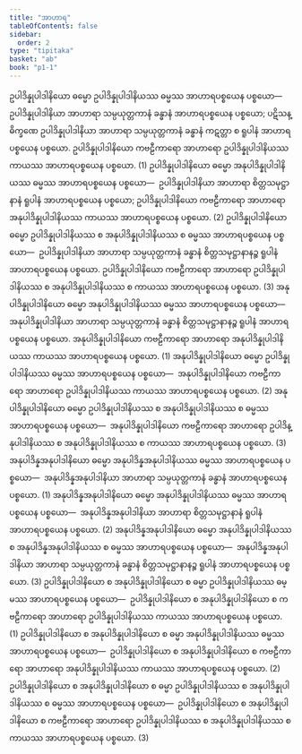 ```yaml
---
title: "အာဟာရ"
tableOfContents: false
sidebar:
  order: 2
type: "tipitaka"
basket: "ab"
book: "p1-1"
---
```



<DynamicBreadcrumb />

<Division number="72" book="p1-1" e="ch" v="36" p="423">

<Paragraph number="2694" book="p1-1">
ဥပါဒိန္နုပါဒါနိယော ဓမ္မော ဥပါဒိန္နုပါဒါနိယဿ ဓမ္မဿ အာဟာရပစ္စယေန ပစ္စယော—  ဥပါဒိန္နုပါဒါနိယာ အာဟာရာ သမ္ပယုတ္တကာနံ ခန္ဓာနံ အာဟာရပစ္စယေန ပစ္စယော; ပဋိသန္ဓိက္ခဏေ ဥပါဒိန္နုပါဒါနိယာ အာဟာရာ သမ္ပယုတ္တကာနံ ခန္ဓာနံ ကဋတ္တာ စ ရူပါနံ အာဟာရပစ္စယေန ပစ္စယော. ဥပါဒိန္နုပါဒါနိယော ကဗဠီကာရော အာဟာရော ဥပါဒိန္နုပါဒါနိယဿ ကာယဿ အာဟာရပစ္စယေန ပစ္စယော. (1)
</Paragraph>

<Paragraph number="2695" book="p1-1">
ဥပါဒိန္နုပါဒါနိယော ဓမ္မော အနုပါဒိန္နုပါဒါနိယဿ ဓမ္မဿ အာဟာရပစ္စယေန ပစ္စယော—  ဥပါဒိန္နုပါဒါနိယာ အာဟာရာ စိတ္တသမုဋ္ဌာနာနံ ရူပါနံ အာဟာရပစ္စယေန ပစ္စယော; ဥပါဒိန္နုပါဒါနိယော ကဗဠီကာရော အာဟာရော အနုပါဒိန္နုပါဒါနိယဿ ကာယဿ အာဟာရပစ္စယေန ပစ္စယော. (2)
</Paragraph>

<Paragraph number="2696" book="p1-1">
ဥပါဒိန္နုပါဒါနိယော ဓမ္မော ဥပါဒိန္နုပါဒါနိယဿ စ အနုပါဒိန္နုပါဒါနိယဿ စ ဓမ္မဿ အာဟာရပစ္စယေန ပစ္စယော—  ဥပါဒိန္နုပါဒါနိယာ အာဟာရာ သမ္ပယုတ္တကာနံ ခန္ဓာနံ စိတ္တသမုဋ္ဌာနာနဉ္စ ရူပါနံ အာဟာရပစ္စယေန ပစ္စယော. ဥပါဒိန္နုပါဒါနိယော ကဗဠီကာရော အာဟာရော ဥပါဒိန္နုပါဒါနိယဿ စ အနုပါဒိန္နုပါဒါနိယဿ စ ကာယဿ အာဟာရပစ္စယေန ပစ္စယော. (3)
</Paragraph>

</Division>
<Division number="73" book="p1-1" e="ch" v="36" p="424">

<Paragraph number="2697" book="p1-1">
အနုပါဒိန္နုပါဒါနိယော ဓမ္မော အနုပါဒိန္နုပါဒါနိယဿ ဓမ္မဿ အာဟာရပစ္စယေန ပစ္စယော—  အနုပါဒိန္နုပါဒါနိယာ အာဟာရာ သမ္ပယုတ္တကာနံ ခန္ဓာနံ စိတ္တသမုဋ္ဌာနာနဉ္စ ရူပါနံ အာဟာရပစ္စယေန ပစ္စယော. အနုပါဒိန္နုပါဒါနိယော ကဗဠီကာရော အာဟာရော အနုပါဒိန္နုပါဒါနိယဿ ကာယဿ အာဟာရပစ္စယေန ပစ္စယော. (1)
</Paragraph>

<Paragraph number="2698" book="p1-1">
အနုပါဒိန္နုပါဒါနိယော ဓမ္မော ဥပါဒိန္နုပါဒါနိယဿ ဓမ္မဿ အာဟာရပစ္စယေန ပစ္စယော—  အနုပါဒိန္နုပါဒါနိယော ကဗဠီကာရော အာဟာရော ဥပါဒိန္နုပါဒါနိယဿ ကာယဿ အာဟာရပစ္စယေန ပစ္စယော. (2)
</Paragraph>

<Paragraph number="2699" book="p1-1">
အနုပါဒိန္နုပါဒါနိယော ဓမ္မော ဥပါဒိန္နုပါဒါနိယဿ စ အနုပါဒိန္နုပါဒါနိယဿ စ ဓမ္မဿ အာဟာရပစ္စယေန ပစ္စယော—  အနုပါဒိန္နုပါဒါနိယော ကဗဠီကာရော အာဟာရော ဥပါဒိန္နုပါဒါနိယဿ စ အနုပါဒိန္နုပါဒါနိယဿ စ ကာယဿ အာဟာရပစ္စယေန ပစ္စယော. (3)
</Paragraph>

<Paragraph number="2700" book="p1-1">
အနုပါဒိန္နအနုပါဒါနိယော ဓမ္မော အနုပါဒိန္နအနုပါဒါနိယဿ ဓမ္မဿ အာဟာရပစ္စယေန ပစ္စယော—  အနုပါဒိန္နအနုပါဒါနိယာ အာဟာရာ သမ္ပယုတ္တကာနံ ခန္ဓာနံ အာဟာရပစ္စယေန ပစ္စယော. (1)
</Paragraph>

<Paragraph number="2701" book="p1-1">
အနုပါဒိန္နအနုပါဒါနိယော ဓမ္မော အနုပါဒိန္နုပါဒါနိယဿ ဓမ္မဿ အာဟာရပစ္စယေန ပစ္စယော—  အနုပါဒိန္နအနုပါဒါနိယာ အာဟာရာ စိတ္တသမုဋ္ဌာနာနံ ရူပါနံ အာဟာရပစ္စယေန ပစ္စယော. (2)
</Paragraph>

<Paragraph number="2702" book="p1-1">
အနုပါဒိန္နအနုပါဒါနိယော ဓမ္မော အနုပါဒိန္နုပါဒါနိယဿ စ အနုပါဒိန္နအနုပါဒါနိယဿ စ ဓမ္မဿ အာဟာရပစ္စယေန ပစ္စယော—  အနုပါဒိန္နအနုပါဒါနိယာ အာဟာရာ သမ္ပယုတ္တကာနံ ခန္ဓာနံ စိတ္တသမုဋ္ဌာနာနဉ္စ ရူပါနံ အာဟာရပစ္စယေန ပစ္စယော. (3)
</Paragraph>

</Division>
<Division number="74" book="p1-1" e="ch" v="36" p="424">

<Paragraph number="2703" book="p1-1">
ဥပါဒိန္နုပါဒါနိယော စ အနုပါဒိန္နုပါဒါနိယော စ ဓမ္မာ ဥပါဒိန္နုပါဒါနိယဿ ဓမ္မဿ အာဟာရပစ္စယေန ပစ္စယော—  ဥပါဒိန္နုပါဒါနိယော စ အနုပါဒိန္နုပါဒါနိယော စ ကဗဠီကာရော အာဟာရော ဥပါဒိန္နုပါဒါနိယဿ ကာယဿ အာဟာရပစ္စယေန ပစ္စယော. (1)
</Paragraph>

<Paragraph number="2704" book="p1-1">
ဥပါဒိန္နုပါဒါနိယော စ အနုပါဒိန္နုပါဒါနိယော စ ဓမ္မာ အနုပါဒိန္နုပါဒါနိယဿ ဓမ္မဿ အာဟာရပစ္စယေန ပစ္စယော—  ဥပါဒိန္နုပါဒါနိယော စ အနုပါဒိန္နုပါဒါနိယော စ ကဗဠီကာရော အာဟာရော အနုပါဒိန္နုပါဒါနိယဿ ကာယဿ အာဟာရပစ္စယေန ပစ္စယော. (2)
</Paragraph>

<Paragraph number="2705" book="p1-1">
ဥပါဒိန္နုပါဒါနိယော စ အနုပါဒိန္နုပါဒါနိယော စ ဓမ္မာ ဥပါဒိန္နုပါဒါနိယဿ စ အနုပါဒိန္နုပါဒါနိယဿ စ ဓမ္မဿ အာဟာရပစ္စယေန ပစ္စယော—  ဥပါဒိန္နုပါဒါနိယော စ အနုပါဒိန္နုပါဒါနိယော စ ကဗဠီကာရော အာဟာရော ဥပါဒိန္နုပါဒါနိယဿ စ အနုပါဒိန္နုပါဒါနိယဿ စ ကာယဿ အာဟာရပစ္စယေန ပစ္စယော. (3)
</Paragraph>
</Division>